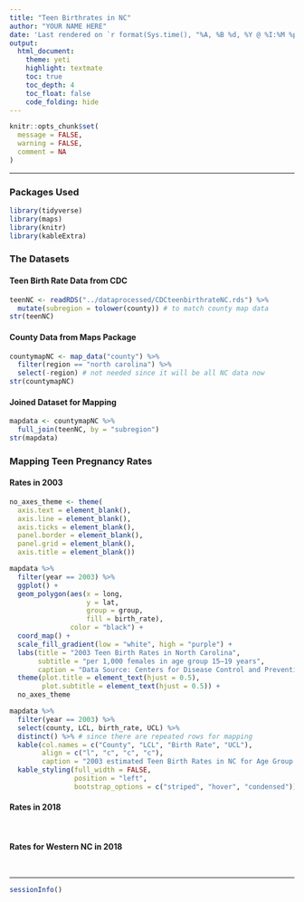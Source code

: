 ```yaml
---
title: "Teen Birthrates in NC"
author: "YOUR NAME HERE"
date: 'Last rendered on `r format(Sys.time(), "%A, %B %d, %Y @ %I:%M %p")`'
output: 
  html_document: 
    theme: yeti
    highlight: textmate
    toc: true
    toc_depth: 4
    toc_float: false
    code_folding: hide
---
```


```r
knitr::opts_chunk$set(
  message = FALSE,
  warning = FALSE,
  comment = NA
)
```

***

### Packages Used

```r
library(tidyverse)
library(maps)
library(knitr)
library(kableExtra)
```

### The Datasets

#### Teen Birth Rate Data from CDC

```r
teenNC <- readRDS("../dataprocessed/CDCteenbirthrateNC.rds") %>% 
  mutate(subregion = tolower(county)) # to match county map data
str(teenNC)
```

#### County Data from Maps Package

```r
countymapNC <- map_data("county") %>% 
  filter(region == "north carolina") %>% 
  select(-region) # not needed since it will be all NC data now
str(countymapNC)
```

#### Joined Dataset for Mapping

```r
mapdata <- countymapNC %>% 
  full_join(teenNC, by = "subregion")
str(mapdata)
```

### Mapping Teen Pregnancy Rates

#### Rates in 2003

```r
no_axes_theme <- theme(
  axis.text = element_blank(),
  axis.line = element_blank(),
  axis.ticks = element_blank(),
  panel.border = element_blank(),
  panel.grid = element_blank(),
  axis.title = element_blank())
```

```r
mapdata %>% 
  filter(year == 2003) %>% 
  ggplot() +
  geom_polygon(aes(x = long, 
                   y = lat, 
                   group = group, 
                   fill = birth_rate),
               color = "black") +
  coord_map() +
  scale_fill_gradient(low = "white", high = "purple") +
  labs(title = "2003 Teen Birth Rates in North Carolina",
       subtitle = "per 1,000 females in age group 15–19 years",
       caption = "Data Source: Centers for Disease Control and Prevention") +
  theme(plot.title = element_text(hjust = 0.5),
        plot.subtitle = element_text(hjust = 0.5)) +
  no_axes_theme
```

```r
mapdata %>% 
  filter(year == 2003) %>% 
  select(county, LCL, birth_rate, UCL) %>% 
  distinct() %>% # since there are repeated rows for mapping
  kable(col.names = c("County", "LCL", "Birth Rate", "UCL"),
        align = c("l", "c", "c", "c"),
        caption = "2003 estimated Teen Birth Rates in NC for Age Group 15–19 years (per 1000)") %>% 
  kable_styling(full_width = FALSE,
                position = "left",
                bootstrap_options = c("striped", "hover", "condensed"))
```

#### Rates in 2018

```r

```

```r

```

#### Rates for Western NC in 2018

```r

```

```r

```

***

```r
sessionInfo()
```
